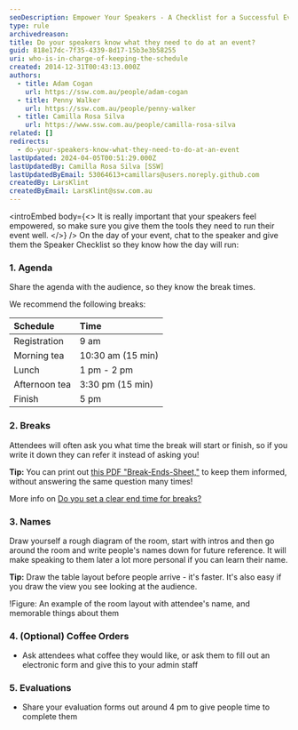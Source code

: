 ```yaml
---
seoDescription: Empower Your Speakers - A Checklist for a Successful Event
type: rule
archivedreason:
title: Do your speakers know what they need to do at an event?
guid: 818e17dc-7f35-4339-8d17-15b3e3b58255
uri: who-is-in-charge-of-keeping-the-schedule
created: 2014-12-31T00:43:13.000Z
authors:
  - title: Adam Cogan
    url: https://ssw.com.au/people/adam-cogan
  - title: Penny Walker
    url: https://ssw.com.au/people/penny-walker
  - title: Camilla Rosa Silva
    url: https://www.ssw.com.au/people/camilla-rosa-silva
related: []
redirects:
  - do-your-speakers-know-what-they-need-to-do-at-an-event
lastUpdated: 2024-04-05T00:51:29.000Z
lastUpdatedBy: Camilla Rosa Silva [SSW]
lastUpdatedByEmail: 53064613+camillars@users.noreply.github.com
createdBy: LarsKlint
createdByEmail: LarsKlint@ssw.com.au
---
```


<introEmbed
  body={<>
It is really important that your speakers feel empowered, so make sure you give them the tools they need to run their event well.
  </>}
/>
On the day of your event, chat to the speaker and give them the Speaker Checklist so they know how the day will run:

### 1. Agenda

Share the agenda with the audience, so they know the break times.

We recommend the following breaks:

| Schedule      | Time              |
| :------------ | :---------------- |
| Registration  | 9 am              |
| Morning tea   | 10:30 am (15 min) |
| Lunch         | 1 pm - 2 pm       |
| Afternoon tea | 3:30 pm (15 min)  |
| Finish        | 5 pm              |

### 2. Breaks

Attendees will often ask you what time the break will start or finish, so if you write it down they can refer it instead of asking you!

**Tip:** You can print out [this PDF "Break-Ends-Sheet,"](break-ends-sheet.pdf) to keep them informed, without answering the same question many times!

More info on [Do you set a clear end time for breaks?](/do-you-set-a-clear-end-time-for-breaks)

### 3. Names

Draw yourself a rough diagram of the room, start with intros and then go around the room and write people's names down for future reference. It will make speaking to them later a lot more personal if you can learn their name.

**Tip:** Draw the table layout before people arrive - it's faster. It's also easy if you draw the view you see looking at the audience.

!Figure: An example of the room layout with attendee's name, and memorable things about them[](Diagram-Desk-layout2.jpg)

### 4. (Optional) Coffee Orders

* Ask attendees what coffee they would like, or ask them to fill out an electronic form and give this to your admin staff

### 5. Evaluations

* Share your evaluation forms out around 4 pm to give people time to complete them
